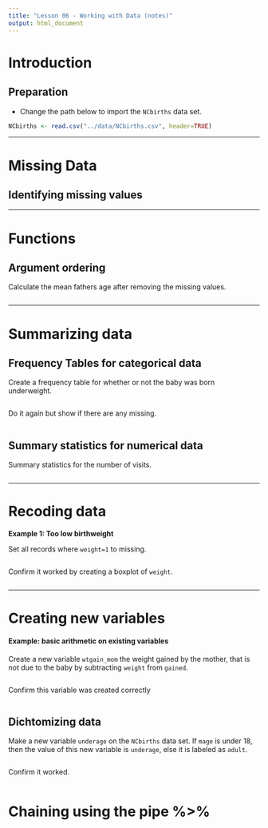 ```yaml
---
title: "Lesson 06 - Working with Data (notes)"
output: html_document
---
```



# Introduction


## Preparation
* Change the path below to import the `NCbirths` data set. 

```r
NCbirths <- read.csv("../data/NCbirths.csv", header=TRUE)
```

----- 

# Missing Data



## Identifying missing values 


----

# Functions


## Argument ordering

Calculate the mean fathers age after removing the missing values. 

```r

```

----- 


# Summarizing data


## Frequency Tables for categorical data
Create a frequency table for whether or not the baby was born underweight. 

```r
 
```

Do it again but show if there are any missing. 

```r
 
```

## Summary statistics for numerical data

Summary statistics for the number of visits. 

```r

```

-----

# Recoding data



**Example 1: Too low birthweight**

Set all records where `weight=1` to missing. 

```r
 
```

Confirm it worked by creating a boxplot of `weight`. 
```r

```

-----

# Creating new variables


#### **Example: basic arithmetic on existing variables**


Create a new variable `wtgain_mom` the weight gained by the mother, that is not due to the baby by subtracting `weight` from `gained`.
```r
 
```

Confirm this variable was created correctly

```r

```



## Dichtomizing data 

Make a new variable `underage` on the `NCbirths` data set. If `mage` is under 18, then the value of this new variable is `underage`, else it is labeled as `adult`. 

```r

```

Confirm it worked.

```r
 
```


# Chaining using the pipe %>%

```r

```


